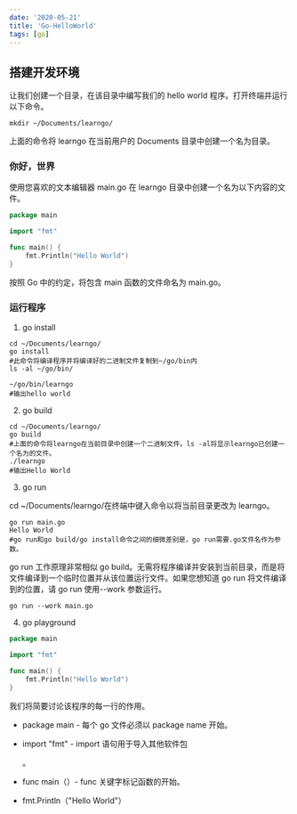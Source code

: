 ```yaml
---
date: '2020-05-21'
title: 'Go-HelloWorld'
tags: [go]
---
```


## 搭建开发环境

让我们创建一个目录，在该目录中编写我们的 hello world 程序。打开终端并运行以下命令。

```shell
mkdir ~/Documents/learngo/
```

上面的命令将 learngo 在当前用户的 Documents 目录中创建一个名为目录。

### 你好，世界

使用您喜欢的文本编辑器 main.go 在 learngo 目录中创建一个名为以下内容的文件。

```go
package main

import "fmt"

func main() {
    fmt.Println("Hello World")
}
```

按照 Go 中的约定，将包含 main 函数的文件命名为 main.go。

### 运行程序

1. go install

```shell
cd ~/Documents/learngo/
go install
#此命令将编译程序并将编译好的二进制文件复制到~/go/bin内
ls -al ~/go/bin/

~/go/bin/learngo
#输出hello world
```

2. go build

```shell
cd ~/Documents/learngo/
go build
#上面的命令将learngo在当前目录中创建一个二进制文件。ls -al将显示learngo已创建一个名为的文件。
./learngo
#输出Hello World
```

3. go run

cd ~/Documents/learngo/在终端中键入命令以将当前目录更改为 learngo。

```shell
go run main.go
Hello World
#go run和go build/go install命令之间的细微差别是，go run需要.go文件名作为参数。
```

go run 工作原理非常相似 go build。无需将程序编译并安装到当前目录，而是将文件编译到一个临时位置并从该位置运行文件。如果您想知道 go run 将文件编译到的位置，请 go run 使用--work 参数运行。

```shell
go run --work main.go
```

4. go playground

```go
package main

import "fmt"

func main() {
    fmt.Println("Hello World")
}
```

我们将简要讨论该程序的每一行的作用。

- package main - 每个 go 文件必须以 package name 开始。
- import "fmt" - import 语句用于导入其他软件包

  。

- func main（）- func 关键字标记函数的开始。
- fmt.Println（"H​​ello World"）

